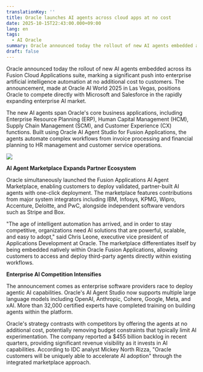 ```yaml
---
translationKey: ''
title: Oracle launches AI agents across cloud apps at no cost
date: 2025-10-15T22:43:00.000+09:00
lang: en
tags:
  - AI Oracle
summary: Oracle announced today the rollout of new AI agents embedded across its Fusion Cloud Applications suite, marking a significant push into enterprise artificial intelligence automation at no additional cost to customers. The announcement, made at Oracle AI World 2025 in Las Vegas, positions Oracle to compete directly with Microsoft and Salesforce in the rapidly expanding enterprise AI market.
draft: false
---
```

Oracle announced today the rollout of new AI agents embedded across its Fusion Cloud Applications suite, marking a significant push into enterprise artificial intelligence automation at no additional cost to customers. The announcement, made at Oracle AI World 2025 in Las Vegas, positions Oracle to compete directly with Microsoft and Salesforce in the rapidly expanding enterprise AI market.

The new AI agents span Oracle's core business applications, including Enterprise Resource Planning (ERP), Human Capital Management (HCM), Supply Chain Management (SCM), and Customer Experience (CX) functions. Built using Oracle AI Agent Studio for Fusion Applications, the agents automate complex workflows from invoice processing and financial planning to HR management and customer service operations.

![](/images/posts/oracleai.png)

**AI Agent Marketplace Expands Partner Ecosystem**

Oracle simultaneously launched the Fusion Applications AI Agent Marketplace, enabling customers to deploy validated, partner-built AI agents with one-click deployment. The marketplace features contributions from major system integrators including IBM, Infosys, KPMG, Wipro, Accenture, Deloitte, and PwC, alongside independent software vendors such as Stripe and Box.​

"The age of intelligent automation has arrived, and in order to stay competitive, organizations need AI solutions that are powerful, scalable, and easy to adopt," said Chris Leone, executive vice president of Applications Development at Oracle. The marketplace differentiates itself by being embedded natively within Oracle Fusion Applications, allowing customers to access and deploy third-party agents directly within existing workflows.​

**Enterprise AI Competition Intensifies**

The announcement comes as enterprise software providers race to deploy agentic AI capabilities. Oracle's AI Agent Studio now supports multiple large language models including OpenAI, Anthropic, Cohere, Google, Meta, and xAI. More than 32,000 certified experts have completed training on building agents within the platform.​

Oracle's strategy contrasts with competitors by offering the agents at no additional cost, potentially removing budget constraints that typically limit AI experimentation. The company reported a $455 billion backlog in recent quarters, providing significant revenue visibility as it invests in AI capabilities. According to IDC analyst Mickey North Rizza, "Oracle customers will be uniquely able to accelerate AI adoption" through the integrated marketplace approach.​
